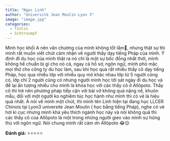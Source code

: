 ```yaml
---
title: "Ngọc Linh"
author: "Université Jean Moulin Lyon 3"
image: "image.jpg"
categories:
  - Tintin
  - Schtroumpf
---
```


Mình học khối A nên văn chương của mình không tốt lắm🤣, nhưng thật sự thì mình rất muốn viết chút cảm nhận về người thầy dạy tiếng Pháp của mình. Ý định đi du học của mình thật ra nó chỉ là một sự bốc đồng nhất thời, mình không hề chuẩn bị gì cho nó cả, ngay cả hồ sơ, ngôn ngữ, mình phó mặc mọi thứ cho công ty du học làm, sau khi học qua rất nhiều thầy cô dạy tiếng Pháp, học qua nhiều lớp với nhiều quy mô khác nhau lớp từ 5 người cũng có, lớp chỉ 2 người cũng có nhưng người mình học tới sát ngày đi du học và để lại ấn tượng nhiều cho mình là khóa học với các thầy cô ở Allôpoto. Thầy cô thì trẻ nên phương pháp tiếp cận với bài vở không quá nặng nề, khuôn mẫu, đối với một người ko nghiêm túc học hành như mình thì có vẻ là hiệu quả nhất. À nói về mình một chút, thì mình tên Linh hiện tại đang học LLCER Chinois tại Lyon3 universite Jean Moulin ( học bằng tiếng Pháp), nghe có vẻ hơi kì cục nhưng mình khá yêu thích ngành học này và nói không quá thì các thầy cô của Allôpoto là một trong những người gieo vào mình sự hứng thú với ngôn ngữ. Nói chung mình rất cảm ơn Allôpoto 😂😌

**Đánh giá:** ⭐⭐⭐⭐⭐
